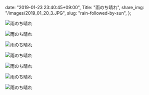   date: "2019-01-23 23:40:45+09:00",
  Title: "雨のち晴れ",
  share_img: "/images/2019_01_20_3.JPG",
  slug: "rain-followed-by-sun",
};

![雨のち晴れ](/images/2019_01_20_1.JPG)

![雨のち晴れ](/images/2019_01_20_2.JPG)

![雨のち晴れ](/images/2019_01_20_3.JPG)

![雨のち晴れ](/images/2019_01_20_4.JPG)

![雨のち晴れ](/images/2019_01_20_5.JPG)

![雨のち晴れ](/images/2019_01_20_6.JPG)

![雨のち晴れ](/images/2019_01_20_7.JPG)
